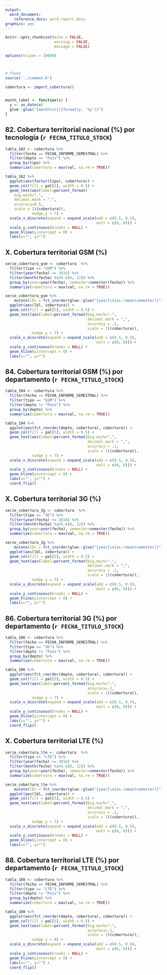 ```yaml
---
output:
  word_document:
    reference_docx: word_report.docx
graphics: yes
---
```


```r
knitr::opts_chunk$set(echo = FALSE, 
                      warning = FALSE,
                      message = FALSE)

options(scipen = 10000)



# Theme
source('../common.R')

cobertura <- import_cobertura()


month_label <- function(x) {
  y <- as_date(x)
  glue::glue("{month(x)}/{format(y, '%y')}")
}


```



## 82. Cobertura territorial nacional (%) por tecnología (`r FECHA_TITULO_STOCK`)

```r
tabla_102 <- cobertura %>% 
  filter(fecha == FECHA_INFORME_SEMESTRAL) %>% 
  filter(depto == "País") %>% 
  group_by(tipo) %>% 
  summarize(cobertura = max(val, na.rm = TRUE))

tabla_102 %>%
  ggplot(aes(factor(tipo), cobertura)) +
  geom_col(fill = pal[5], width = 0.5) + 
  geom_text(aes(label=percent_format(
    big.mark=".",
    decimal.mark = ".",
    accuracy=0.5,
    scale = 1)(cobertura)), 
            nudge_y = 7) +
  scale_x_discrete(expand = expand_scale(add = c(0.5, 0.5),
                                         mult = c(0, 0))) +
  scale_y_continuous(breaks = NULL) +
  geom_hline(yintercept = 0) +
  labs(x="", y="")
```

## X. Cobertura territorial GSM (%)
```r
serie_cobertura_gsm <- cobertura  %>% 
  filter(tipo == "GSM") %>% 
  filter(year(fecha) >= 2016) %>% 
  filter(month(fecha) %in% c(6, 12)) %>% 
  group_by(year=year(fecha), semester=semester(fecha)) %>%
  summarize(cobertura = max(val, na.rm = TRUE))

serie_cobertura_gsm %>% 
    mutate(lbl = fct_inorder(glue::glue("{year}\n{as.roman(semester)}"))) %>%
  ggplot(aes(lbl, cobertura)) +
  geom_col(fill = pal[5], width = 0.5) + 
  geom_text(aes(label=percent_format(big.mark=".", 
                                     decimal.mark = ",",
                                     accuracy = .1,
                                     scale = 1)(cobertura)), 
            nudge_y = 7) +
  scale_x_discrete(expand = expand_scale(add = c(0.5, 0.5),
                                         mult = c(0, 0))) +
  scale_y_continuous(breaks = NULL) +
  geom_hline(yintercept = 0) +
  labs(x="", y="")
```


## 84. Cobertura territorial GSM (%) por departamento (`r FECHA_TITULO_STOCK`)

```r
tabla_104 <- cobertura %>% 
  filter(fecha == FECHA_INFORME_SEMESTRAL) %>% 
  filter(tipo == "GSM") %>% 
  filter(depto != "País") %>% 
  group_by(depto) %>% 
  summarize(cobertura = max(val, na.rm = TRUE))

tabla_104 %>% 
  ggplot(aes(fct_reorder(depto, cobertura), cobertura)) +
  geom_col(fill = pal[5], width = 0.5) + 
  geom_text(aes(label=percent_format(big.mark=".", 
                                     decimal.mark = ",",
                                     accuracy = .1,
                                     scale = 1)(cobertura)), 
            nudge_y = 7) +
  scale_x_discrete(expand = expand_scale(add = c(0.5, 0.5),
                                         mult = c(0, 0))) +
  scale_y_continuous(breaks = NULL) +
  geom_hline(yintercept = 0) +
  labs(x="", y="") +
  coord_flip()
```


## X. Cobertura territorial 3G (%)
```r
serie_cobertura_3g <- cobertura  %>% 
  filter(tipo == "3G") %>% 
  filter(year(fecha) >= 2016) %>% 
  filter(month(fecha) %in% c(6, 12)) %>% 
  group_by(year=year(fecha), semester=semester(fecha)) %>%
  summarize(cobertura = max(val, na.rm = TRUE))

serie_cobertura_3g %>% 
    mutate(lbl = fct_inorder(glue::glue("{year}\n{as.roman(semester)}"))) %>%
  ggplot(aes(lbl, cobertura)) +
  geom_col(fill = pal[5], width = 0.5) + 
  geom_text(aes(label=percent_format(big.mark=".", 
                                     decimal.mark = ",",
                                     accuracy = .1,
                                     scale = 1)(cobertura)), 
            nudge_y = 7) +
  scale_x_discrete(expand = expand_scale(add = c(0.5, 0.5),
                                         mult = c(0, 0))) +
  scale_y_continuous(breaks = NULL) +
  geom_hline(yintercept = 0) +
  labs(x="", y="")
```

## 86. Cobertura territorial 3G (%) por departamento (`r FECHA_TITULO_STOCK`)

```r
tabla_106 <- cobertura %>% 
  filter(fecha == FECHA_INFORME_SEMESTRAL) %>% 
  filter(tipo == "3G") %>% 
  filter(depto != "País") %>% 
  group_by(depto) %>% 
  summarize(cobertura = max(val, na.rm = TRUE))

tabla_106 %>% 
  ggplot(aes(fct_reorder(depto, cobertura), cobertura)) +
  geom_col(fill = pal[5], width = 0.5) + 
  geom_text(aes(label=percent_format(big.mark=".",
                                     accuracy=.1,
                                     scale = 1)(cobertura)), 
            nudge_y = 7) +
  scale_x_discrete(expand = expand_scale(add = c(0.5, 0.5),
                                         mult = c(0, 0))) +
  scale_y_continuous(breaks = NULL) +
  geom_hline(yintercept = 0) +
  labs(x="", y="") +
  coord_flip()
```

## X. Cobertura territorial LTE (%)
```r
serie_cobertura_lte <- cobertura  %>% 
  filter(tipo == "LTE") %>% 
  filter(year(fecha) >= 2016) %>% 
  filter(month(fecha) %in% c(6, 12)) %>% 
  group_by(year=year(fecha), semester=semester(fecha)) %>%
  summarize(cobertura = max(val, na.rm = TRUE))

serie_cobertura_lte %>% 
    mutate(lbl = fct_inorder(glue::glue("{year}\n{as.roman(semester)}"))) %>%
  ggplot(aes(lbl, cobertura)) +
  geom_col(fill = pal[5], width = 0.5) + 
  geom_text(aes(label=percent_format(big.mark=".", 
                                     decimal.mark = ",",
                                     accuracy = .1,
                                     scale = 1)(cobertura)), 
            nudge_y = 7) +
  scale_x_discrete(expand = expand_scale(add = c(0.5, 0.5),
                                         mult = c(0, 0))) +
  scale_y_continuous(breaks = NULL) +
  geom_hline(yintercept = 0) +
  labs(x="", y="")
```
## 88. Cobertura territorial LTE (%) por departamento (`r FECHA_TITULO_STOCK`)

```r
tabla_108 <- cobertura %>% 
  filter(fecha == FECHA_INFORME_SEMESTRAL) %>% 
  filter(tipo == "LTE") %>% 
  filter(depto != "País") %>% 
  group_by(depto) %>% 
  summarize(cobertura = max(val, na.rm = TRUE))

tabla_108 %>% 
  ggplot(aes(fct_reorder(depto, cobertura), cobertura)) +
  geom_col(fill = pal[5], width = 0.5) + 
  geom_text(aes(label=percent_format(big.mark=".", 
                                     accuracy=.1,
                                     scale = 1)(cobertura)), 
            nudge_y = 8) +
  scale_x_discrete(expand = expand_scale(add = c(0.5, 0.5),
                                         mult = c(0, 0))) +
  scale_y_continuous(breaks = NULL) +
  geom_hline(yintercept = 0) +
  labs(x="", y="") +
  coord_flip()

```






